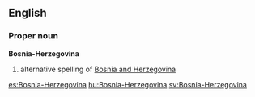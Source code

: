 ==English==
===Proper noun===
'''Bosnia-Herzegovina'''
# alternative spelling of [[Bosnia and Herzegovina]]

[[es:Bosnia-Herzegovina]]
[[hu:Bosnia-Herzegovina]]
[[sv:Bosnia-Herzegovina]]